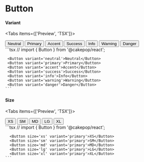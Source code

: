 
# Button

#### Variant

<Tabs items={['Preview', 'TSX']}>
  <Tab>
    <div className={defaultTheme}>
      <Button variant='neutral'>Neutral</Button>
      <Button variant='primary'>Primary</Button>
      <Button variant='accent'>Accent</Button>
      <Button variant='success'>Success</Button>
      <Button variant='info'>Info</Button>
      <Button variant='warning'>Warning</Button>
      <Button variant='danger'>Danger</Button>
    </div>
  </Tab>
  <Tab>
    ```tsx //
    import { Button } from '@cakepop/react';

     <Button variant='neutral'>Neutral</Button>
     <Button variant='primary'>Primary</Button>
     <Button variant='accent'>Accent</Button>
     <Button variant='success'>Success</Button>
     <Button variant='info'>Info</Button>
     <Button variant='warning'>Warning</Button>
     <Button variant='danger'>Danger</Button>
    ```

  </Tab>
</Tabs>

#### Size

<Tabs items={['Preview', 'TSX']}>
  <Tab>
    <div className={defaultTheme}>
      <Button size='xs' variant='primary'>XS</Button>
      <Button size='sm' variant='primary'>SM</Button>
      <Button size='md' variant='primary'>MD</Button>
      <Button size='lg' variant='primary'>LG</Button>
      <Button size='xl' variant='primary'>XL</Button>
    </div>
  </Tab>
  <Tab>
    ```tsx //
    import { Button } from '@cakepop/react';

      <Button size='xs' variant='primary'>XS</Button>
      <Button size='sm' variant='primary'>SM</Button>
      <Button size='md' variant='primary'>MD</Button>
      <Button size='lg' variant='primary'>LG</Button>
      <Button size='xl' variant='primary'>XL</Button>
    ```

  </Tab>
</Tabs>
